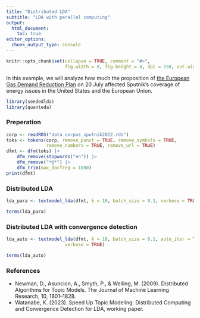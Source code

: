 ```yaml
---
title: "Distributed LDA"
subtitle: "LDA with parallel computing"
output: 
  html_document:
    toc: true
editor_options: 
  chunk_output_type: console
---
```


```r
knitr::opts_chunk$set(collapse = TRUE, comment = "#>", 
                      fig.width = 8, fig.height = 4, dpi = 150, out.width = 760)
```

In this example, we will analyze how much the proposition of [the European Gas Demand Reduction Plan](https://ec.europa.eu/commission/presscorner/detail/en/ip_22_4608) on 20 July affected Sputnik's coverage of energy issues in the United States and the European Union.

```r
library(seededlda)
library(quanteda)
```

### Preperation

```r
corp <- readRDS("data_corpus_sputnik2022.rds")
toks <- tokens(corp, remove_punct = TRUE, remove_symbols = TRUE, 
               remove_numbers = TRUE, remove_url = TRUE)
dfmt <- dfm(toks) |> 
    dfm_remove(stopwords("en")) |>
    dfm_remove("*@*") |>
    dfm_trim(max_docfreq = 1000)
print(dfmt)
```


### Distributed LDA


```r
lda_para <- textmodel_lda(dfmt, k = 10, batch_size = 0.1, verbose = TRUE)
```

```r
terms(lda_para)
```

### Distributed LDA with convergence detection

```r
lda_auto <- textmodel_lda(dfmt, k = 10, batch_size = 0.1, auto_iter = TRUE,
                      verbose = TRUE)
```

```r
terms(lda_auto)
```

### References

- Newman, D., Asuncion, A., Smyth, P., & Welling, M. (2009). Distributed Algorithms for Topic Models. The Journal of Machine Learning Research, 10, 1801–1828.
- Watanabe, K. (2023). Speed Up Topic Modeling: Distributed Computing and Convergence Detection for LDA, working paper.

